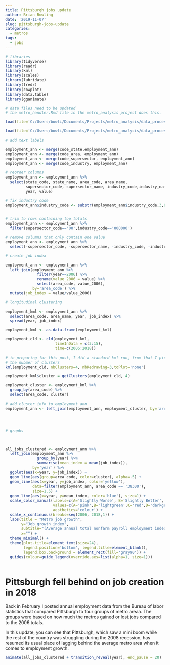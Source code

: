 ```yaml
---
title: Pittsburgh jobs update
author: Brian Bowling
date: '2019-11-07'
slug: pittsburgh-jobs-update
categories:
  - metros
tags:
  - jobs
---
```


```r

# libraries
library(tidyverse)
library(readr)
library(kml)
library(scales)
library(lubridate)
library(fredr)
library(cowplot)
library(data.table)
library(gganimate)

```


```r

# data files need to be updated
# the metro_handler.Rmd file in the metro_analysis project does this.

load(file='C:/Users/bowli/Documents/Projects/metro_analysis/data_processed/employment_ann.RData')

load(file='C:/Users/bowli/Documents/Projects/metro_analysis/data_processed/codes.RData')


```

```r


# add text labels

employment_ann <- merge(code_state,employment_ann)
employment_ann <- merge(code_area, employment_ann)
employment_ann <- merge(code_supersector, employment_ann)
employment_ann <- merge(code_industry, employment_ann)

# reorder columns
employment_ann <- employment_ann %>%
  select(state_code, state_name, area_code, area_name,
         supersector_code, supersector_name, industry_code,industry_name,
         year, value)

# fix industry code
employment_ann$industry_code <- substr(employment_ann$industry_code,3,8)


# trim to rows containing top totals
employment_ann <- employment_ann %>% 
  filter(supersector_code=='00',industry_code=='000000')

# remove columns that only contain one value
employment_ann <- employment_ann %>% 
  select(-supersector_code, -supersector_name, -industry_code, -industry_name)


```

```r

# create job index

employment_ann <- employment_ann %>% 
  left_join(employment_ann %>% 
              filter(year==2006) %>% 
              rename(value_2006 = value) %>% 
              select(area_code, value_2006),
            by='area_code') %>% 
  mutate(job_index = value/value_2006)


```



```r

# longitudinal clustering

employment_kml <- employment_ann %>% 
  select(area_code, area_name, year, job_index) %>% 
  spread(year, job_index)

employment_kml <- as.data.frame(employment_kml)

employment_cld <- cld(employment_kml,
                      timeInData = c(3:15),
                      time=c(2006:2018))

# in preparing for this post, I did a standard kml run, from that I picked 4 as
# the nubmer of clusters
kml(employment_cld, nbClusters=4, nbRedrawing=3,toPlot='none')

employment_kml$cluster = getClusters(employment_cld, 4)

employment_cluster <- employment_kml %>% 
  group_by(area_code) %>% 
  select(area_code, cluster)

# add cluster info to employment_ann
employment_ann <- left_join(employment_ann, employment_cluster, by='area_code')





```


```r


# graphs



all_jobs_clustered <- employment_ann %>%
  left_join(employment_ann %>% 
              group_by(year) %>% 
              summarise(mean_index = mean(job_index)),
            by='year') %>% 
  ggplot(aes(x=year, y=job_index)) +
  geom_line(aes(group=area_code, color=cluster), alpha=.5) +
  geom_line(aes(x=year, y=job_index, color='yellow'),
            data=filter(employment_ann, area_code == '38300'),
            size=1.5) +
  geom_line(aes(x=year, y=mean_index, color='blue'), size=1) +
  scale_color_manual(labels=c(A='Slightly Worse', B='Slightly Better', C='Much worse', D='Much better',blue='Metro average', yellow='Pittsburgh'),
                     values=c(A='pink',B='lightgreen',C='red',D='darkgreen',blue='blue',yellow='yellow'),
                     aesthetics='colour') +
  scale_x_continuous(breaks=seq(2006, 2018,1)) +
  labs(title = "Metro job growth",
       y="Job growth index",
       subtitle="(Average annual total nonfarm payroll employment indexed to 2006)",
       x="") +
  theme_minimal() +
  theme(plot.title=element_text(size=24),
        legend.position='bottom', legend.title=element_blank(),
        legend.box.background = element_rect(fill='gray90')) +
  guides(colour=guide_legend(override.aes=list(alpha=1, size=1)))



```


# Pittsburgh fell behind on job creation in 2018

Back in February I posted annual employment data from the Bureau of labor statistics that compared Pittsburgh to four groups of metro areaa. The groups were based on how much the metros gained or lost jobs compared to the 2006 totals.

In this update, you can see that Pittsburgh, which saw a mini boom while the rest of the country was struggling during the 2008 recession, has resumed its usual place of lagging behind the average metro area when it comes to employment growth.

```r

animate(all_jobs_clustered + transition_reveal(year), end_pause = 20)

```
